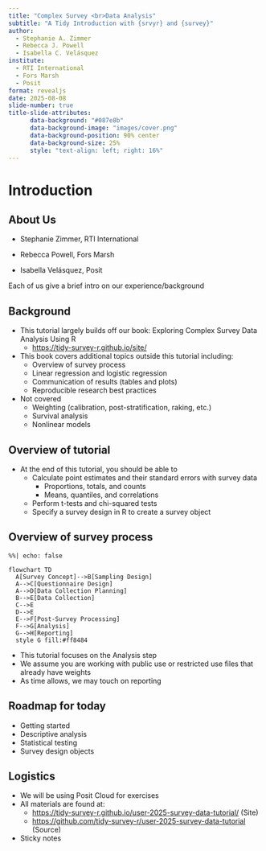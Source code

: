 ```yaml
---
title: "Complex Survey <br>Data Analysis"
subtitle: "A Tidy Introduction with {srvyr} and {survey}"
author: 
  - Stephanie A. Zimmer
  - Rebecca J. Powell
  - Isabella C. Velásquez
institute:
  - RTI International
  - Fors Marsh
  - Posit
format: revealjs
date: 2025-08-08
slide-number: true
title-slide-attributes: 
      data-background: "#087e8b"
      data-background-image: "images/cover.png"
      data-background-position: 90% center
      data-background-size: 25%
      style: "text-align: left; right: 16%"
---
```


# Introduction

## About Us

- Stephanie Zimmer, RTI International

- Rebecca Powell, Fors Marsh

- Isabella Velásquez, Posit

::: {.notes}
Each of us give a brief intro on our experience/background
:::

## Background {.smaller}

- This tutorial largely builds off our book: Exploring Complex Survey Data Analysis Using R
  - <https://tidy-survey-r.github.io/site/>
- This book covers additional topics outside this tutorial including:
  - Overview of survey process
  - Linear regression and logistic regression
  - Communication of results (tables and plots)
  - Reproducible research best practices

- Not covered
   - Weighting (calibration, post-stratification, raking, etc.)
   - Survival analysis
   - Nonlinear models

## Overview of tutorial

- At the end of this tutorial, you should be able to 
   - Calculate point estimates and their standard errors with survey data 
      - Proportions, totals, and counts
      - Means, quantiles, and correlations
   - Perform t-tests and chi-squared tests
   - Specify a survey design in R to create a survey object

## Overview of survey process

```mermaid
%%| echo: false

flowchart TD
  A[Survey Concept]-->B[Sampling Design]
  A-->C[Questionnaire Design]
  A-->D[Data Collection Planning]
  B-->E[Data Collection]
  C-->E
  D-->E
  E-->F[Post-Survey Processing]
  F-->G[Analysis]
  G-->H[Reporting]
  style G fill:#ff8484
```


::: {.notes}
- This tutorial focuses on the Analysis step
- We assume you are working with public use or restricted use files that already have weights
- As time allows, we may touch on reporting
:::


## Roadmap for today

- Getting started
- Descriptive analysis
- Statistical testing
- Survey design objects

## Logistics

- We will be using Posit Cloud for exercises 
- All materials are found at:
  - <https://tidy-survey-r.github.io/user-2025-survey-data-tutorial/> (Site)
  - <https://github.com/tidy-survey-r/user-2025-survey-data-tutorial> (Source)
- Sticky notes